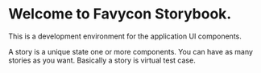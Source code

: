 
<Meta title="Welcome" />

# Welcome to Favycon Storybook.

This is a development environment for the application UI components.

A story is a unique state one or more components. You can have as many stories as you want. Basically a story is virtual test case.
